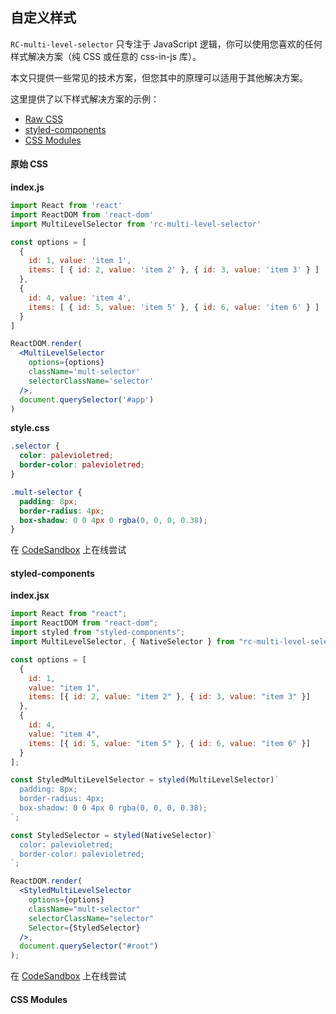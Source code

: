 
## 自定义样式

`RC-multi-level-selector` 只专注于 JavaScript 逻辑，你可以使用您喜欢的任何样式解决方案（纯
CSS 或任意的 css-in-js 库）。

本文只提供一些常见的技术方案，但您其中的原理可以适用于其他解决方案。

这里提供了以下样式解决方案的示例：

* [Raw CSS](#raw-css)
* [styled-components](#styled-components)
* [CSS Modules](#css-modules)

#### <AnchorLink id='raw-css'>原始 CSS</AnchorLink>

**index.js**

```jsx
import React from 'react'
import ReactDOM from 'react-dom'
import MultiLevelSelector from 'rc-multi-level-selector'

const options = [
  {
    id: 1, value: 'item 1',
    items: [ { id: 2, value: 'item 2' }, { id: 3, value: 'item 3' } ]
  },
  {
    id: 4, value: 'item 4',
    items: [ { id: 5, value: 'item 5' }, { id: 6, value: 'item 6' } ]
  }
]

ReactDOM.render(
  <MultiLevelSelector
    options={options}
    className='mult-selector'
    selectorClassName='selector'
  />,
  document.querySelector('#app')
)
```

**style.css**

```css
.selector {
  color: palevioletred;
  border-color: palevioletred;
}

.mult-selector {
  padding: 8px;
  border-radius: 4px;
  box-shadow: 0 0 4px 0 rgba(0, 0, 0, 0.38);
}
```

在 [CodeSandbox](https://codesandbox.io/s/y0n8kkpl2z) 上在线尝试

#### <AnchorLink id='styled-components'>styled-components</AnchorLink>

**index.jsx**

```jsx
import React from "react";
import ReactDOM from "react-dom";
import styled from "styled-components";
import MultiLevelSelector, { NativeSelector } from "rc-multi-level-selector";

const options = [
  {
    id: 1,
    value: "item 1",
    items: [{ id: 2, value: "item 2" }, { id: 3, value: "item 3" }]
  },
  {
    id: 4,
    value: "item 4",
    items: [{ id: 5, value: "item 5" }, { id: 6, value: "item 6" }]
  }
];

const StyledMultiLevelSelector = styled(MultiLevelSelector)`
  padding: 8px;
  border-radius: 4px;
  box-shadow: 0 0 4px 0 rgba(0, 0, 0, 0.38);
`;

const StyledSelector = styled(NativeSelector)`
  color: palevioletred;
  border-color: palevioletred;
`;

ReactDOM.render(
  <StyledMultiLevelSelector
    options={options}
    className="mult-selector"
    selectorClassName="selector"
    Selector={StyledSelector}
  />,
  document.querySelector("#root")
);
```

在 [CodeSandbox](https://codesandbox.io/s/jvno5kv503) 上在线尝试

#### <AnchorLink id='css-modules'>CSS Modules</AnchorLink>
